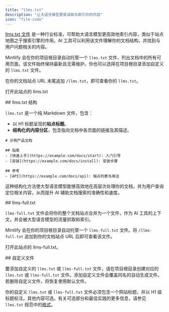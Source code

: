 ```yaml
---
title: "llms.txt"
description: "让大语言模型更易读取与索引你的内容"
icon: "file-code"
---
```



[llms.txt 文件](https://llmstxt.org) 是一种行业标准，可帮助大语言模型更高效地索引内容，类似于站点地图之于搜索引擎的作用。AI 工具可以利用该文件理解你的文档结构，并找到与用户问题相关的内容。

Mintlify 会在你的项目根目录自动托管一个 `llms.txt` 文件，列出文档中的所有可用页面。该文件始终保持最新且无需维护。你也可以选择在项目根目录添加自定义的 `llms.txt` 文件。

在你的文档站点 URL 末尾追加 `/llms.txt`，即可查看你的 `llms.txt`。

<PreviewButton href="https://mintlify.com/docs/llms.txt">打开此站点的 llms.txt</PreviewButton>

<div id="llmstxt-structure">
  ## llms.txt 结构
</div>

`llms.txt` 是一个纯 Markdown 文件，包含：

* 以 H1 标题呈现的**站点标题**。
* **结构化的内容分区**，包含指向文档中各页面的链接及其描述。

```mdx llms.txt 示例
# 示例产品文档

## 指南
- [快速上手](https://example.com/docs/start): 入门引导
- [安装](https://example.com/docs/install): 安装步骤

## 参考
- [API](https://example.com/docs/api): 端点列表与用法
```

这种结构化方法使大型语言模型能够高效地在高层次处理你的文档，并为用户查询定位相关内容，从而提升 AI 辅助文档搜索的准确性和速度。

<div id="llms-fulltxt">
  ## llms-full.txt
</div>

`llms-full.txt` 文件会将你的整个文档站点合并为一个文件，作为 AI 工具的上下文，并会被大型语言模型的流量抓取和索引。

Mintlify 会在你的项目根目录自动托管一个 `llms-full.txt` 文件。将 `/llms-full.txt` 追加到你的文档站点 URL 后即可查看该文件。

<PreviewButton href="https://mintlify.com/docs/llms-full.txt">打开此站点的 llms-full.txt。</PreviewButton>

<div id="custom-files">
  ## 自定义文件
</div>

要添加自定义的 `llms.txt` 或 `llms-full.txt` 文件，请在项目根目录创建对应的 `llms.txt` 或 `llms-full.txt` 文件。添加自定义文件会覆盖同名的自动生成文件。若删除自定义文件，将恢复使用默认文件。

你的自定义 `llms.txt` 或 `llms-full.txt` 文件必须包含一个网站标题，并以 H1 级标题标注。其他内容可选。有关可选部分和最佳实践的更多信息，请参见 `llms.txt` 规范中的[格式](https://llmstxt.org/#format)。